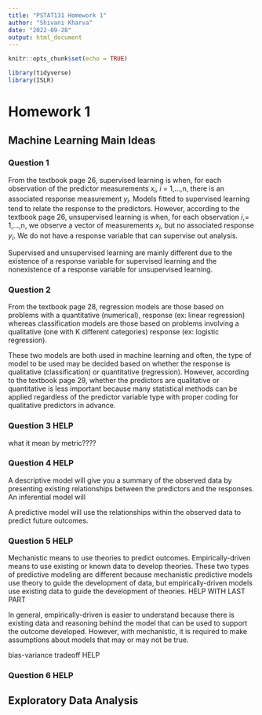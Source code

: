 ```yaml
---
title: "PSTAT131 Homework 1"
author: "Shivani Kharva"
date: "2022-09-28"
output: html_document
---
```


```r
knitr::opts_chunk$set(echo = TRUE)
```

```r
library(tidyverse)
library(ISLR)
```

# Homework 1  

## Machine Learning Main Ideas  

### Question 1  

From the textbook page 26, supervised learning is when, for each observation of the predictor measurements $x_{i}$, ${i}$ = 1,...,n, there is an associated response measurement $y_{i}$. Models fitted to supervised learning tend to relate the response to the predictors. However, according to the textbook page 26, unsupervised learning is when, for each observation $i$,= 1,...,n, we observe a vector of measurements $x_{i}$, but no associated response $y_{i}$. We do not have a response variable that can supervise out analysis.  

Supervised and unsupervised learning are mainly different due to the existence of a response variable for supervised learning and the nonexistence of a response variable for unsupervised learning.  

### Question 2  

From the textbook page 28, regression models are those based on problems with a quantitative (numerical), response (ex: linear regression) whereas classification models are those based on problems involving a qualitative (one with K different categories) response (ex: logistic regression).  

These two models are both used in machine learning and often, the type of model to be used may be decided based on whether the response is qualitative (classification) or quantitative (regression). However, according to the textbook page 29, whether the predictors are qualitative or quantitative is less important because many statistical methods can be applied regardless of the predictor variable type with proper coding for qualitative predictors in advance.  

### Question 3   HELP
what it mean by metric????  

### Question 4   HELP
A descriptive model will give you a summary of the observed data by presenting existing relationships between the predictors and the responses.  
An inferential model will  

A predictive model will use the relationships within the observed data to predict future outcomes.  

### Question 5  HELP

Mechanistic means to use theories to predict outcomes. Empirically-driven means to use existing or known data to develop theories. These two types of predictive modeling are different because mechanistic predictive models use theory to guide the development of data, but empirically-driven models use existing data to guide the development of theories. HELP WITH LAST PART  

In general, empirically-driven is easier to understand because there is existing data and reasoning behind the model that can be used to support the outcome developed. However, with mechanistic, it is required to make assumptions about models that may or may not be true.  

bias-variance tradeoff HELP  

### Question 6  HELP  

## Exploratory Data Analysis  




